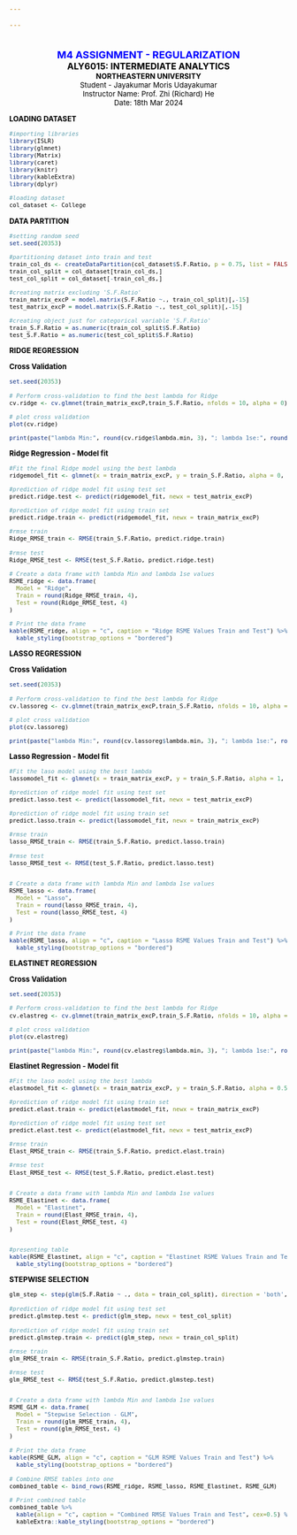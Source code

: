 ---

---

<B>
<FONT SIZE = 4, color = "blue">
<center><BR>
M4 ASSIGNMENT - REGULARIZATION
<BR>
<FONT SIZE = 3, color = "black">
ALY6015: INTERMEDIATE ANALYTICS
<BR>
<FONT SIZE = 2.5, color = "black">
NORTHEASTERN UNIVERSITY
<BR>
<FONT SIZE = 2.5, color = "black">
</B>
Student - Jayakumar Moris Udayakumar
<BR>
<FONT SIZE = 2.5, color = "black">
Instructor Name: Prof. Zhi (Richard) He
<BR>
<FONT SIZE = 2.5, color = "black">
Date: 18th Mar 2024
<BR></center></B>

<B>
<FONT SIZE = 2, color = "black">
LOADING DATASET
</B><BR>

```{r message=FALSE,warning=FALSE}

#importing libraries
library(ISLR)
library(glmnet)
library(Matrix)
library(caret)
library(knitr)
library(kableExtra)
library(dplyr)

#loading dataset
col_dataset <- College

```

<B>
<FONT SIZE = 2, color = "black">
DATA PARTITION
</B><BR>

```{r data partition}

#setting random seed
set.seed(20353)

#partitioning dataset into train and test
train_col_ds <- createDataPartition(col_dataset$S.F.Ratio, p = 0.75, list = FALSE, times = 1)
train_col_split = col_dataset[train_col_ds,]
test_col_split = col_dataset[-train_col_ds,]

#creating matrix excluding 'S.F.Ratio'
train_matrix_excP = model.matrix(S.F.Ratio ~., train_col_split)[,-15]
test_matrix_excP = model.matrix(S.F.Ratio ~., test_col_split)[,-15]

#creating object just for categorical variable 'S.F.Ratio'
train_S.F.Ratio = as.numeric(train_col_split$S.F.Ratio)
test_S.F.Ratio = as.numeric(test_col_split$S.F.Ratio)


```

<B>
<FONT SIZE = 2, color = "black">
RIDGE REGRESSION
</B><BR>

<B>Cross Validation</B>

```{r}

set.seed(20353)

# Perform cross-validation to find the best lambda for Ridge
cv.ridge <- cv.glmnet(train_matrix_excP,train_S.F.Ratio, nfolds = 10, alpha = 0)

# plot cross validation
plot(cv.ridge)

print(paste("lambda Min:", round(cv.ridge$lambda.min, 3), "; lambda 1se:", round(cv.ridge$lambda.1se, 3)))

```

<B>Ridge Regression - Model fit</B>

```{r}

#Fit the final Ridge model using the best lambda
ridgemodel_fit <- glmnet(x = train_matrix_excP, y = train_S.F.Ratio, alpha = 0, lambda = cv.ridge$lambda.min)

#prediction of ridge model fit using test set
predict.ridge.test <- predict(ridgemodel_fit, newx = test_matrix_excP)

#prediction of ridge model fit using train set
predict.ridge.train <- predict(ridgemodel_fit, newx = train_matrix_excP)

#rmse train
Ridge_RMSE_train <- RMSE(train_S.F.Ratio, predict.ridge.train)

#rmse test 
Ridge_RMSE_test <- RMSE(test_S.F.Ratio, predict.ridge.test)

# Create a data frame with lambda Min and lambda 1se values
RSME_ridge <- data.frame(
  Model = "Ridge",
  Train = round(Ridge_RMSE_train, 4),
  Test = round(Ridge_RMSE_test, 4)
)

# Print the data frame
kable(RSME_ridge, align = "c", caption = "Ridge RSME Values Train and Test") %>%
  kable_styling(bootstrap_options = "bordered")

```
<B>
<FONT SIZE = 2, color = "black">
LASSO REGRESSION
</B><BR>

<B>Cross Validation</B>

```{r}

set.seed(20353)

# Perform cross-validation to find the best lambda for Ridge
cv.lassoreg <- cv.glmnet(train_matrix_excP,train_S.F.Ratio, nfolds = 10, alpha = 1)

# plot cross validation
plot(cv.lassoreg)

print(paste("lambda Min:", round(cv.lassoreg$lambda.min, 3), "; lambda 1se:", round(cv.lassoreg$lambda.1se, 3)))

```
<B>Lasso Regression - Model fit</B>

```{r}

#Fit the laso model using the best lambda
lassomodel_fit <- glmnet(x = train_matrix_excP, y = train_S.F.Ratio, alpha = 1, lambda = cv.lassoreg$lambda.min)

#prediction of ridge model fit using test set
predict.lasso.test <- predict(lassomodel_fit, newx = test_matrix_excP)

#prediction of ridge model fit using train set
predict.lasso.train <- predict(lassomodel_fit, newx = train_matrix_excP)

#rmse train
lasso_RMSE_train <- RMSE(train_S.F.Ratio, predict.lasso.train)

#rmse test 
lasso_RMSE_test <- RMSE(test_S.F.Ratio, predict.lasso.test)


# Create a data frame with lambda Min and lambda 1se values
RSME_lasso <- data.frame(
  Model = "Lasso",
  Train = round(lasso_RMSE_train, 4),
  Test = round(lasso_RMSE_test, 4)
)

# Print the data frame
kable(RSME_lasso, align = "c", caption = "Lasso RSME Values Train and Test") %>%
  kable_styling(bootstrap_options = "bordered")


```
<B>
<FONT SIZE = 2, color = "black">
ELASTINET REGRESSION
</B><BR>

<B>Cross Validation</B>

```{r}

set.seed(20353)

# Perform cross-validation to find the best lambda for Ridge
cv.elastreg <- cv.glmnet(train_matrix_excP,train_S.F.Ratio, nfolds = 10, alpha = 0.5)

# plot cross validation
plot(cv.elastreg)

print(paste("lambda Min:", round(cv.elastreg$lambda.min, 3), "; lambda 1se:", round(cv.elastreg$lambda.1se, 3)))

```

<B>Elastinet Regression - Model fit</B>

```{r}

#Fit the laso model using the best lambda
elastmodel_fit <- glmnet(x = train_matrix_excP, y = train_S.F.Ratio, alpha = 0.5, lambda = cv.elastreg$lambda.min)

#prediction of ridge model fit using train set
predict.elast.train <- predict(elastmodel_fit, newx = train_matrix_excP)

#prediction of ridge model fit using test set
predict.elast.test <- predict(elastmodel_fit, newx = test_matrix_excP)

#rmse train
Elast_RMSE_train <- RMSE(train_S.F.Ratio, predict.elast.train)

#rmse test 
Elast_RMSE_test <- RMSE(test_S.F.Ratio, predict.elast.test)


# Create a data frame with lambda Min and lambda 1se values
RSME_Elastinet <- data.frame(
  Model = "Elastinet",
  Train = round(Elast_RMSE_train, 4),
  Test = round(Elast_RMSE_test, 4)
)


#presenting table
kable(RSME_Elastinet, align = "c", caption = "Elastinet RSME Values Train and Test") %>%
  kable_styling(bootstrap_options = "bordered")


```

<B>
<FONT SIZE = 2, color = "black">
STEPWISE SELECTION
</B><BR>

```{r }

glm_step <- step(glm(S.F.Ratio ~ ., data = train_col_split), direction = 'both', trace = 0)

```


```{r warning=FALSE, message=FALSE}

#prediction of ridge model fit using test set
predict.glmstep.test <- predict(glm_step, newx = test_col_split)

#prediction of ridge model fit using train set
predict.glmstep.train <- predict(glm_step, newx = train_col_split)

#rmse train
glm_RMSE_train <- RMSE(train_S.F.Ratio, predict.glmstep.train)

#rmse test 
glm_RMSE_test <- RMSE(test_S.F.Ratio, predict.glmstep.test)


# Create a data frame with lambda Min and lambda 1se values
RSME_GLM <- data.frame(
  Model = "Stepwise Selection - GLM",
  Train = round(glm_RMSE_train, 4),
  Test = round(glm_RMSE_test, 4)
)

# Print the data frame
kable(RSME_GLM, align = "c", caption = "GLM RSME Values Train and Test") %>%
  kable_styling(bootstrap_options = "bordered")
```


```{r warning=FALSE, message=FALSE}

# Combine RMSE tables into one
combined_table <- bind_rows(RSME_ridge, RSME_lasso, RSME_Elastinet, RSME_GLM)

# Print combined table
combined_table %>%
  kable(align = "c", caption = "Combined RMSE Values Train and Test", cex=0.5) %>%
  kableExtra::kable_styling(bootstrap_options = "bordered")

```

